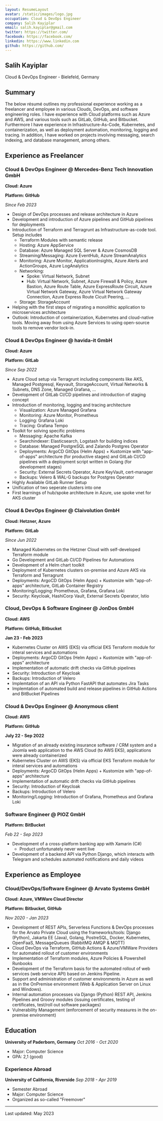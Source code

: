 ```yaml
---
layout: ResumeLayout
avatar: /static/images/logo.jpg
occupation: Cloud & DevOps Engineer
company: Salih Kayiplar
email: salih.kayiplar@gmail.com
twitter: https://twitter.com/
facebook: https://facebook.com/
linkedin: https://www.linkedin.com
github: https://github.com/
---
```


## Salih Kayiplar

Cloud & DevOps Engineer - Bielefeld, Germany

## Summary
The below résumé outlines my professional experience working as a freelancer and employee in various Clouds, DevOps, and software engineering roles. 
I have experience with Cloud platforms such as Azure and AWS, and various tools such as GitLab, GitHub, and Bitbucket. Furthermore I have experience in Infrastructure-As-Code, Kubernetes, and containerization, as well as deployment automation, monitoring, logging and tracing. In addition, I have worked on projects involving messaging, search indexing, and database management, among others.


## Experience as Freelancer

### Cloud & DevOps Engineer @ Mercedes-Benz Tech Innovation GmbH
**Cloud: Azure**

**Platform: GitHub**

_Since Feb 2023_

- Design of DevOps processes and release architecture in Azure
- Development and introduction of Azure pipelines and GitHub pipelines for deployments
- Introduction of Terraform and Terragrunt as Infrastructure-as-code tool. Setup includes
    - Terraform Modules with semantic release
    - Hosting: Azure AppService
    - Database: Azure Managed SQL Server & Azure CosmosDB
    - Streaming/Messaging: Azure EventHub, Azure StreamAnalytics
    - Monitoring: Azure Monitor, ApplicationInsights, Azure Alerts and ActionGroups, Azure LogAnalytics
    - Networking: 
        - Spoke: Virtual Network, Subnet
        - Hub: Virtual Network, Subnet, Azure Firewall & Policy, Azure Bastion, Azure Route Table, Azure ExpressRoute Circuit, Azure Virtual Network Gateway, Azure Virtual Network Gateway Connection, Azure Express Route Cicuit Peering, ...
    - Storage: StorageAccount
- Helping with the first steps of migrating a monolithic application to microservices architecture
- Outlook: Introduction of containerization, Kubernetes and cloud-native tools. Moving away from using Azure Services to using open-source tools to remove vendor lock-in.

### Cloud & DevOps Engineer @ havida-it GmbH
**Cloud: Azure**

**Platform: GitLab**

_Since Sep 2022_

- Azure Cloud setup via Terragrunt including components like AKS, Managed Postgresql, Keyvault, StorageAccount, Virtual Networks & Subnets, DNS Zone, Managed Grafana, ...
- Development of GitLab CI/CD pipelines and introduction of staging concept
- Introduction of monitoring, logging and tracing architecture
    - Visualization: Azure Managed Grafana
    - Monitoring: Azure Monitor, Prometheus
    - Logging: Grafana Loki
    - Tracing: Grafana Tempo
- Toolkit for solving specific problems
    - Messaging: Apache Kafka
    - Searchindexer: Elasticsearch, Logstash for building indices
    - Database: Managed PostgreSQL and Zalando Postgres Operator
    - Deployments: ArgoCD GitOps (Helm Apps) + Kustomize with "app-of-apps" architecture (for productive stages) and GitLab CI/CD pipelines with a deployment script written in Golang (for development stages)
    - Security: External Secrets Operator, Azure KeyVault, cert-manager
    - Backups: Velero & WAL-G backups for Postgres Operator
- Highly Available GitLab Runner Setup
- Unification of two seperate clusters into one
- First learnings of hub/spoke architecture in Azure, use spoke vnet for AKS cluster

### Cloud & DevOps Engineer @ Claivolution GmbH
**Cloud: Hetzner, Azure**

**Platform: GitLab**

_Since Jun 2022_

- Managed Kubernetes on the Hetzner Cloud with self-developed Terraform module
- Go Development and GitLab CI/CD Pipelines for Automations 
- Development of a Helm chart toolkit
- Deployment of Kubernetes clusters on-premise and Azure AKS via Terraform and Terragrunt 
- Deployments: ArgoCD GitOps (Helm Apps) + Kustomize with "app-of-apps" architecture, GitLab Container Registry  
- Monitoring/Logging: Prometheus, Grafana, Grafana Loki 
- Security: Keycloak, HashiCorp Vault, External Secrets Operator, Istio

### Cloud, DevOps & Software Engineer @ JonDos GmbH
**Cloud: AWS**

**Platform: GitHub, Bitbucket**

__Jan 23 - Feb 2023__

- Kubernetes Cluster on AWS (EKS) via official EKS Terraform module for interal services and automations
- Deployments: ArgoCD GitOps (Helm Apps) + Kustomize with "app-of-apps" architecture
- Implementation of automatic drift checks via GitHub pipelines
- Security: Introduction of Keycloak
- Backups: Introduction of Velero
- Implemtation of an API via Python FastAPI that automates Jira Tasks
- Implemtation of automated build and release pipelines in GitHub Actions and BitBucket Pipelines

### Cloud & DevOps Engineer @ Anonymous client
**Cloud: AWS**

**Platform: GitHub**

__July 22 - Sep 2022__

- Migration of an already existing insurance software / CRM system and a Joomla web application to the AWS Cloud (to AWS EKS), applications were already containerized
- Kubernetes Cluster on AWS (EKS) via official EKS Terraform module for interal services and automations
- Deployments: ArgoCD GitOps (Helm Apps) + Kustomize with "app-of-apps" architecture
- Implementation of automatic drift checks via GitHub pipelines
- Security: Introduction of Keycloak
- Backups: Introduction of Velero
- Monitoring/Logging: Introduction of Grafana, Prometheus and Grafana Loki

### Software Engineer @ PIOZ GmbH
**Platform: BitBucket**

_Feb 22 - Sep 2023_

- Development of a cross-platform banking app with Xamarin (C#)
    - Product unfortunately never went live
- Development of a backend API via Python Django, which interacts with Telegram and schedules automated notifications and daily videos

## Experience as Employee

### Cloud/DevOps/Software Engineer @ Arvato Systems GmbH
**Cloud: Azure, VMWare Cloud Director**

**Platform: Bitbucket, GitHub**


_Nov 2020 - Jan 2023_

- Development of REST APIs, Serverless Functions & DevOps processes for the Arvato Private Cloud using the frameworks/tools: Django (Python), Jakarta EE (Java), Golang, PostreSQL, Docker, Kubernetes, OpenFaaS, MessageQueues (RabbitMQ AMQP & MQTT) 
- Cloud DevOps via Terraform, GitHub Actions & Azure/VMWare Providers for automated rollout of customer environments
- Implementation of Terraform modules, Azure Policies & Powershell Runbooks
- Development of the Terraform basis for the automated rollout of web services (web service API) based on Jenkins Pipeline.
- Support and administration of customer environments in Azure as well as in the OnPremise environment (Web & Application Server on Linux and Windows).
- Internal automation processes via Django (Python) REST API, Jenkins Pipelines and Groovy modules (issuing certificates, testing
of certificates, test/roll out software packages) 
- Vulnerability Management (enforcement of security measures in the on-premise environment)

## Education

**University of Paderborn, Germany**
_Oct 2016 - Oct 2020_

- Major: Computer Science
- GPA: 2,1 (good)

### Experience Abroad
**University of California, Riverside**
_Sep 2018 - Apr 2019_

- Semester Abroad
- Major: Computer Science
- Organized as so-called "Freemover"


---

Last updated: May 2023
